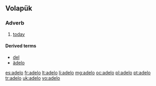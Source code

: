 ==Volapük==

===Adverb===
{{head|vo|adverb}}
# [[today]]

====Derived terms====
* [[del]]
* [[ädelo]]

[[es:adelo]]
[[fr:adelo]]
[[lt:adelo]]
[[li:adelo]]
[[mg:adelo]]
[[oc:adelo]]
[[pl:adelo]]
[[pt:adelo]]
[[tr:adelo]]
[[uk:adelo]]
[[vo:adelo]]